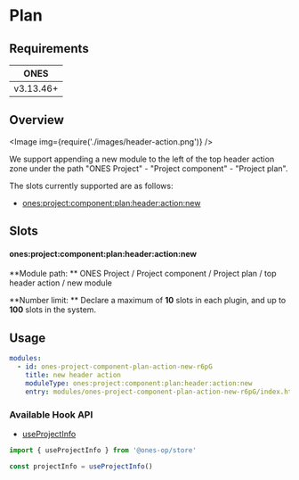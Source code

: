 
# Plan

## Requirements

|   ONES    |
| :-------: |
| v3.13.46+ |

## Overview

<Image img={require('./images/header-action.png')} />

We support appending a new module to the left of the top header action zone under the path "ONES Project" - "Project component" - "Project plan".

The slots currently supported are as follows:

- [ones:project:component:plan:header:action:new](#onesprojectcomponentplanheaderactionnew)

## Slots

#### ones:project:component:plan:header:action:new

**Module path: ** ONES Project / Project component / Project plan / top header action / new module

**Number limit: ** Declare a maximum of **10** slots in each plugin, and up to **100** slots in the system.

## Usage

```yaml
modules:
  - id: ones-project-component-plan-action-new-r6pG
    title: new header action
    moduleType: ones:project:component:plan:header:action:new
    entry: modules/ones-project-component-plan-action-new-r6pG/index.html
```

### Available Hook API

- [useProjectInfo](../../../../../../reference/packages/store/store.md#useProjectInfo)

```ts
import { useProjectInfo } from '@ones-op/store'

const projectInfo = useProjectInfo()
```
